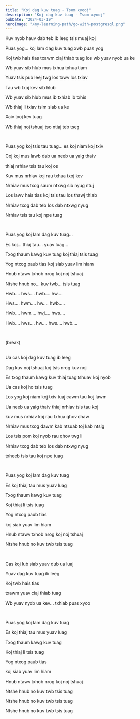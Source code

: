 ```yaml
---
title: "Koj dag kuv tuag - Tsom xyooj"
description: "Koj dag kuv tuag - Tsom xyooj"
pubDate: "2024-03-19"
heroImage: "/my-learning-path/go-with-postgresql.png"
---
```


Kuv nyob hauv dab teb ib leeg tsis muaj koj

Puas yog... koj lam dag kuv tuag xwb puas yog

Koj twb hais tias txawm ciaj thiab tuag los wb yuav nyob ua ke

Wb yuav sib hlub mus txhua txhua tiam

Yuav tsis pub leej twg los txwv los txiav

Tau wb txoj kev sib hlub

Wb yuav sib hlub mus ib txhiab ib txhis

Wb thiaj li txiav tsim siab ua ke

Xaiv txoj kev tuag

Wb thiaj noj tshuaj tso ntiaj teb tseg

<br />

Puas yog koj tsis tau tuag... es koj niam koj txiv

Coj koj mus lawb dab ua neeb ua yaig thaiv

thiaj nrhiav tsis tau koj os

Kuv mus nrhiav koj rau txhua txoj kev

Nrhiav mus txog saum ntxwg sib nyug ntuj

Los lawv hais tias koj tsis tau los thawj thiab

Nrhiav txog dab teb los dab ntxwg nyug

Nrhiav tsis tau koj npe tuag

<br />

Puas yog koj lam dag kuv tuag...

Es koj... thiaj tau... yuav luag...

Txog thaum kawg kuv tuag koj thiaj tsis tuag

Yog ntxog paub tias koj siab yuav lim hiam

Hnub ntawv txhob nrog koj noj tshuaj

Ntshe hnub no... kuv twb... tsis tuag

Hwb.... hws.... hwb.... hw....

Hws.... hwm.... hw.... hwb.....

Hwb.... hwm.... hwj.... hws....

Hwb.... hws.... hw.... hws.... hwb....

<br />

(break)

<br />
Ua cas koj dag kuv tuag ib leeg

Dag kuv noj tshuaj koj tsis nrog kuv noj

Es txog thaum kawg kuv thiaj tuag tshuav koj nyob

Ua cas koj ho tsis tuag

Los yog koj niam koj txiv tuaj cawm tau koj lawm

Ua neeb ua yaig thaiv thiaj nrhiav tsis tau koj

kuv mus nrhiav koj rau txhua qhov chaw

Nrhiav mus txog dawm kab ntsuab toj kab ntsig

Los tsis pom koj nyob rau qhov twg li

Nrhiav txog dab teb los dab ntxwg nyug

txheeb tsis tau koj npe tuag

<br />

Puas yog koj lam dag kuv tuag

Es koj thiaj tau mus yuav luag

Txog thaum kawg kuv tuag

Koj thiaj li tsis tuag

Yog ntxog paub tias

koj siab yuav lim hiam

Hnub ntawv txhob nrog koj noj tshuaj

Ntshe hnub no kuv twb tsis tuag

<br />

Cas koj lub siab yuav dub ua luaj

Yuav dag kuv tuag ib leeg

Koj twb hais tias

txawm yuav ciaj thiab tuag

Wb yuav nyob ua kev... txhiab puas xyoo

<br />

Puas yog koj lam dag kuv tuag

Es koj thiaj tau mus yuav luag

Txog thaum kawg kuv tuag

Koj thiaj li tsis tuag

Yog ntxog paub tias

koj siab yuav lim hiam

Hnub ntawv txhob nrog koj noj tshuaj

Ntshe hnub no kuv twb tsis tuag

Ntshe hnub no kuv twb tsis tuag

Ntshe hnub no kuv twb tsis tuag
